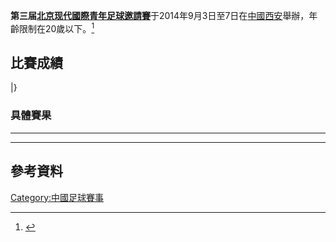 '''第三届[[北京现代國際青年足球邀請賽|北京现代國際青年足球邀請賽]]'''于2014年9月3日至7日在[[中國|中國]][[西安|西安]]舉辦，年齡限制在20歲以下。<ref>{{Cite web |url=http://sports.sina.com.cn/c/2014-08-05/15267279973.shtml |title=国际青年赛落户西安 U19迎战墨西哥伊朗马来西亚 |accessdate=2014-08-29 |archive-date=2014-09-03 |archive-url=https://web.archive.org/web/20140903110944/http://sports.sina.com.cn/c/2014-08-05/15267279973.shtml |dead-url=no }}</ref>

==比賽成績==
{{Fb cl2 header navbar}}
{{Fb cl2 team|t={{fbu|19|CHN}} |w=2 |d=1 |l=0 |gf=2 |ga=0 |bc=gold|border=}}
{{Fb cl2 team|t={{fbu|20|MEX}} |w=2 |d=0 |l=1 |gf=11 |ga=2 |bc=silver|border=}}
{{Fb cl2 team|t={{fbu|19|IRN}} |w=1 |d=1 |l=1 |gf=7 |ga=4 |bc=#cc9966|border=}}
{{Fb cl2 team|t={{fbu|20|MAS}} |w=0 |d=0 |l=3 |gf=1 |ga=15 |bc=|border=}}
|}

=== 具體賽果 ===
{{footballbox 
| date       = 2014年9月3日
| time       = 16:00
| team1      = {{fbu-rt|20|IRN}}
| score      = 6 : 1
| report     = 
| team2      = {{fbu|20|MAS}}
| goals1     = {{goal|5}} <br> {{goal|10}} <br> {{goal|20|o.g.}} <br> {{goal|40}} <br> {{goal|56}} <br> {{goal|58}}
| goals2     = {{goal|27}}
| stadium    = [[陕西省体育场|陕西省体育场]], [[西安|西安]], [[中国|中国]]
| attendance = 
| referee    = 
}}
{{footballbox 
| date       = 2014年9月3日
| time       = 19:35
| team1      = {{fbu-rt|20|CHN}}
| score      = 1 : 0
| report     = 
| team2      = {{fbu|20|MEX}}
| goals1     = [[魏敬宗|魏敬宗]] {{goal|73|pen.}}
| goals2     = 
| stadium    = [[陕西省体育场|陕西省体育场]], [[西安|西安]], [[中国|中国]]
| attendance = 
| referee    = 
}}
----
{{footballbox 
| date       = 2014年9月5日
| time       = 16:00
| team1      = {{fbu-rt|20|MAS}}
| score      = 0 : 8
| report     = 
| team2      = {{fbu|20|MEX}}
| goals1     = 
| goals2     = {{goal|14}} <br> {{goal|23}} <br> {{goal|24}} <br> {{goal|35}} <br> {{goal|36}} <br> {{goal|56}} <br> {{goal|59}} <br> {{goal|71}}
| stadium    = [[陕西省体育场|陕西省体育场]], [[西安|西安]], [[中国|中国]]
| attendance = 
| referee    = 
}}
{{footballbox 
| date       = 2014年9月5日
| time       = 19:35
| team1      = {{fbu-rt|20|CHN}}
| score      = 0 : 0
| report     = 
| team2      = {{fbu|20|IRN}}
| goals1     = 
| goals2     = 
| stadium    = [[陕西省体育场|陕西省体育场]], [[西安|西安]], [[中国|中国]]
| attendance = 
| referee    = 
}}
----
{{footballbox 
| date       = 2014年9月7日
| time       = 16:00
| team1      = {{fbu-rt|20|CHN}}
| score      = 1 : 0
| report     = 
| team2      = {{fbu|20|MAS}}
| goals1     = [[黄嘉俊|黄嘉俊]] {{goal|62}}
| goals2     = 
| stadium    = [[陕西省体育场|陕西省体育场]], [[西安|西安]], [[中国|中国]]
| attendance = 
| referee    = 
}}
{{footballbox 
| date       = 2014年9月7日
| time       = 19:35
| team1      = {{fbu-rt|20|MEX}}
| score      = 3 : 1
| report     = 
| team2      = {{fbu|20|IRN}}
| goals1     = {{goal|3}} <br> {{goal|23}} <br> {{goal|67}}
| goals2     = {{goal|36}}
| stadium    = [[陕西省体育场|陕西省体育场]], [[西安|西安]], [[中国|中国]]
| attendance = 
| referee    = 
}}

==參考資料==
{{reflist}}

{{北京现代国际青年足球邀请赛}}

[[Category:中國足球賽事|Category:中國足球賽事]]